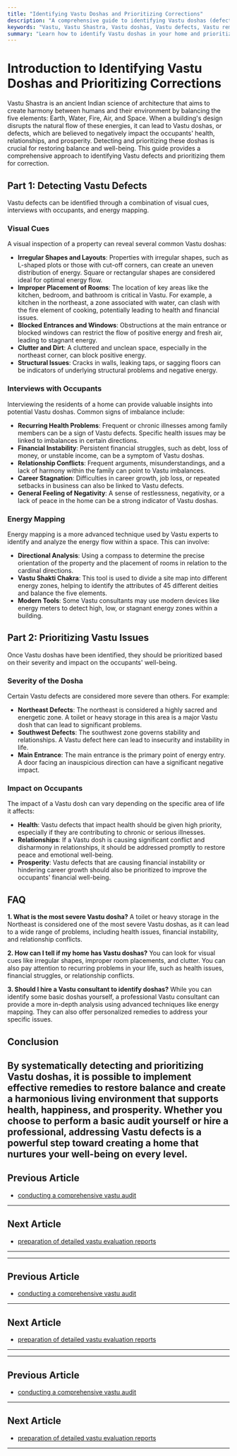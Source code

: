 ```yaml
---
title: "Identifying Vastu Doshas and Prioritizing Corrections"
description: "A comprehensive guide to identifying Vastu doshas (defects) through visual cues, interviews, and energy mapping, and prioritizing them based on their severity and impact."
keywords: "Vastu, Vastu Shastra, Vastu doshas, Vastu defects, Vastu remedies, Vastu audit, energy mapping, Vastu consultant, Vastu for health, Vastu for wealth, Vastu for relationships"
summary: "Learn how to identify Vastu doshas in your home and prioritize them for correction. This guide covers methods for detecting defects through visual cues, interviews, and energy mapping, and provides a framework for prioritizing issues based on their impact on health, relationships, and prosperity."
---
```


# Introduction to Identifying Vastu Doshas and Prioritizing Corrections

Vastu Shastra is an ancient Indian science of architecture that aims to create harmony between humans and their environment by balancing the five elements: Earth, Water, Fire, Air, and Space. When a building's design disrupts the natural flow of these energies, it can lead to Vastu doshas, or defects, which are believed to negatively impact the occupants' health, relationships, and prosperity. Detecting and prioritizing these doshas is crucial for restoring balance and well-being. This guide provides a comprehensive approach to identifying Vastu defects and prioritizing them for correction.

## Part 1: Detecting Vastu Defects

Vastu defects can be identified through a combination of visual cues, interviews with occupants, and energy mapping.

### Visual Cues

A visual inspection of a property can reveal several common Vastu doshas:

-   **Irregular Shapes and Layouts**: Properties with irregular shapes, such as L-shaped plots or those with cut-off corners, can create an uneven distribution of energy. Square or rectangular shapes are considered ideal for optimal energy flow.
-   **Improper Placement of Rooms**: The location of key areas like the kitchen, bedroom, and bathroom is critical in Vastu. For example, a kitchen in the northeast, a zone associated with water, can clash with the fire element of cooking, potentially leading to health and financial issues.
-   **Blocked Entrances and Windows**: Obstructions at the main entrance or blocked windows can restrict the flow of positive energy and fresh air, leading to stagnant energy.
-   **Clutter and Dirt**: A cluttered and unclean space, especially in the northeast corner, can block positive energy.
-   **Structural Issues**: Cracks in walls, leaking taps, or sagging floors can be indicators of underlying structural problems and negative energy.

### Interviews with Occupants

Interviewing the residents of a home can provide valuable insights into potential Vastu doshas. Common signs of imbalance include:

-   **Recurring Health Problems**: Frequent or chronic illnesses among family members can be a sign of Vastu defects. Specific health issues may be linked to imbalances in certain directions.
-   **Financial Instability**: Persistent financial struggles, such as debt, loss of money, or unstable income, can be a symptom of Vastu doshas.
-   **Relationship Conflicts**: Frequent arguments, misunderstandings, and a lack of harmony within the family can point to Vastu imbalances.
-   **Career Stagnation**: Difficulties in career growth, job loss, or repeated setbacks in business can also be linked to Vastu defects.
-   **General Feeling of Negativity**: A sense of restlessness, negativity, or a lack of peace in the home can be a strong indicator of Vastu doshas.

### Energy Mapping

Energy mapping is a more advanced technique used by Vastu experts to identify and analyze the energy flow within a space. This can involve:

-   **Directional Analysis**: Using a compass to determine the precise orientation of the property and the placement of rooms in relation to the cardinal directions.
-   **Vastu Shakti Chakra**: This tool is used to divide a site map into different energy zones, helping to identify the attributes of 45 different deities and balance the five elements.
-   **Modern Tools**: Some Vastu consultants may use modern devices like energy meters to detect high, low, or stagnant energy zones within a building.

## Part 2: Prioritizing Vastu Issues

Once Vastu doshas have been identified, they should be prioritized based on their severity and impact on the occupants' well-being.

### Severity of the Dosha

Certain Vastu defects are considered more severe than others. For example:

-   **Northeast Defects**: The northeast is considered a highly sacred and energetic zone. A toilet or heavy storage in this area is a major Vastu dosh that can lead to significant problems.
-   **Southwest Defects**: The southwest zone governs stability and relationships. A Vastu defect here can lead to insecurity and instability in life.
-   **Main Entrance**: The main entrance is the primary point of energy entry. A door facing an inauspicious direction can have a significant negative impact.

### Impact on Occupants

The impact of a Vastu dosh can vary depending on the specific area of life it affects:

-   **Health**: Vastu defects that impact health should be given high priority, especially if they are contributing to chronic or serious illnesses.
-   **Relationships**: If a Vastu dosh is causing significant conflict and disharmony in relationships, it should be addressed promptly to restore peace and emotional well-being.
-   **Prosperity**: Vastu defects that are causing financial instability or hindering career growth should also be prioritized to improve the occupants' financial well-being.

## FAQ

**1. What is the most severe Vastu dosha?**
A toilet or heavy storage in the Northeast is considered one of the most severe Vastu doshas, as it can lead to a wide range of problems, including health issues, financial instability, and relationship conflicts.

**2. How can I tell if my home has Vastu doshas?**
You can look for visual cues like irregular shapes, improper room placements, and clutter. You can also pay attention to recurring problems in your life, such as health issues, financial struggles, or relationship conflicts.

**3. Should I hire a Vastu consultant to identify doshas?**
While you can identify some basic doshas yourself, a professional Vastu consultant can provide a more in-depth analysis using advanced techniques like energy mapping. They can also offer personalized remedies to address your specific issues.

## Conclusion

By systematically detecting and prioritizing Vastu doshas, it is possible to implement effective remedies to restore balance and create a harmonious living environment that supports health, happiness, and prosperity. Whether you choose to perform a basic audit yourself or hire a professional, addressing Vastu defects is a powerful step toward creating a home that nurtures your well-being on every level.
---

## Previous Article
- [conducting a comprehensive vastu audit](181003_conducting_a_comprehensive_vastu_audit.mdx)

---

## Next Article
- [preparation of detailed vastu evaluation reports](181005_preparation_of_detailed_vastu_evaluation_reports.mdx)

---
---

## Previous Article
- [conducting a comprehensive vastu audit](181003_conducting_a_comprehensive_vastu_audit.mdx)

---

## Next Article
- [preparation of detailed vastu evaluation reports](181005_preparation_of_detailed_vastu_evaluation_reports.mdx)

---
---

## Previous Article
- [conducting a comprehensive vastu audit](181003_conducting_a_comprehensive_vastu_audit.mdx)

---

## Next Article
- [preparation of detailed vastu evaluation reports](181005_preparation_of_detailed_vastu_evaluation_reports.mdx)

---
